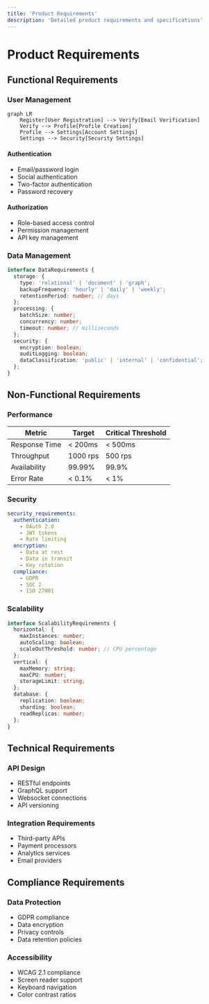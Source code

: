 ```yaml
---
title: 'Product Requirements'
description: 'Detailed product requirements and specifications'
---
```


# Product Requirements

## Functional Requirements

### User Management

```mermaid
graph LR
    Register[User Registration] --> Verify[Email Verification]
    Verify --> Profile[Profile Creation]
    Profile --> Settings[Account Settings]
    Settings --> Security[Security Settings]
```

#### Authentication
- Email/password login
- Social authentication
- Two-factor authentication
- Password recovery

#### Authorization
- Role-based access control
- Permission management
- API key management

### Data Management

```typescript
interface DataRequirements {
  storage: {
    type: 'relational' | 'document' | 'graph';
    backupFrequency: 'hourly' | 'daily' | 'weekly';
    retentionPeriod: number; // days
  };
  processing: {
    batchSize: number;
    concurrency: number;
    timeout: number; // milliseconds
  };
  security: {
    encryption: boolean;
    auditLogging: boolean;
    dataClassification: 'public' | 'internal' | 'confidential';
  };
}
```

## Non-Functional Requirements

### Performance

| Metric | Target | Critical Threshold |
|--------|--------|-------------------|
| Response Time | < 200ms | < 500ms |
| Throughput | 1000 rps | 500 rps |
| Availability | 99.99% | 99.9% |
| Error Rate | < 0.1% | < 1% |

### Security

```yaml
security_requirements:
  authentication:
    - OAuth 2.0
    - JWT tokens
    - Rate limiting
  encryption:
    - Data at rest
    - Data in transit
    - Key rotation
  compliance:
    - GDPR
    - SOC 2
    - ISO 27001
```

### Scalability

```typescript
interface ScalabilityRequirements {
  horizontal: {
    maxInstances: number;
    autoScaling: boolean;
    scaleOutThreshold: number; // CPU percentage
  };
  vertical: {
    maxMemory: string;
    maxCPU: number;
    storageLimit: string;
  };
  database: {
    replication: boolean;
    sharding: boolean;
    readReplicas: number;
  };
}
```

## Technical Requirements

### API Design

- RESTful endpoints
- GraphQL support
- Websocket connections
- API versioning

### Integration Requirements

- Third-party APIs
- Payment processors
- Analytics services
- Email providers

## Compliance Requirements

### Data Protection

- GDPR compliance
- Data encryption
- Privacy controls
- Data retention policies

### Accessibility

- WCAG 2.1 compliance
- Screen reader support
- Keyboard navigation
- Color contrast ratios 